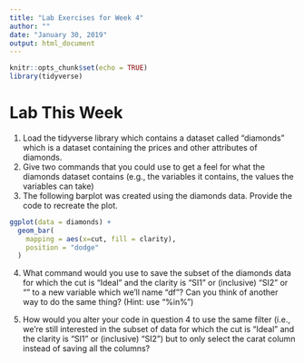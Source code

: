 ---
title: "Lab Exercises for Week 4"
author: ""
date: "January 30, 2019"
output: html_document
---

```{r setup, include=FALSE}
knitr::opts_chunk$set(echo = TRUE)
library(tidyverse)
```

# Lab This Week

1. Load the tidyverse library which contains a dataset called "diamonds" which is a dataset containing the prices and other attributes of diamonds.
2. Give two commands that you could use to get a feel for what the diamonds dataset contains (e.g., the variables it contains, the values the variables can take)
3. The following barplot was created using the diamonds data. Provide the code to recreate the plot.

```{r echo = FALSE, include=TRUE}
ggplot(data = diamonds) +
  geom_bar(
    mapping = aes(x=cut, fill = clarity),
    position = "dodge"
  )


```


4. What command would you use to save the subset of the diamonds data for which the cut is "Ideal" and the clarity is "SI1" or (inclusive) "SI2" or "" to a new variable which we'll name "df"? Can you think of another way to do the same thing? (Hint: use "%in%")

5. How would you alter your code in question 4 to use the same filter (i.e., we're still interested in the subset of data for which the cut is "Ideal" and the clarity is "SI1" or (inclusive) "SI2") but to only select the carat column instead of saving all the columns?
